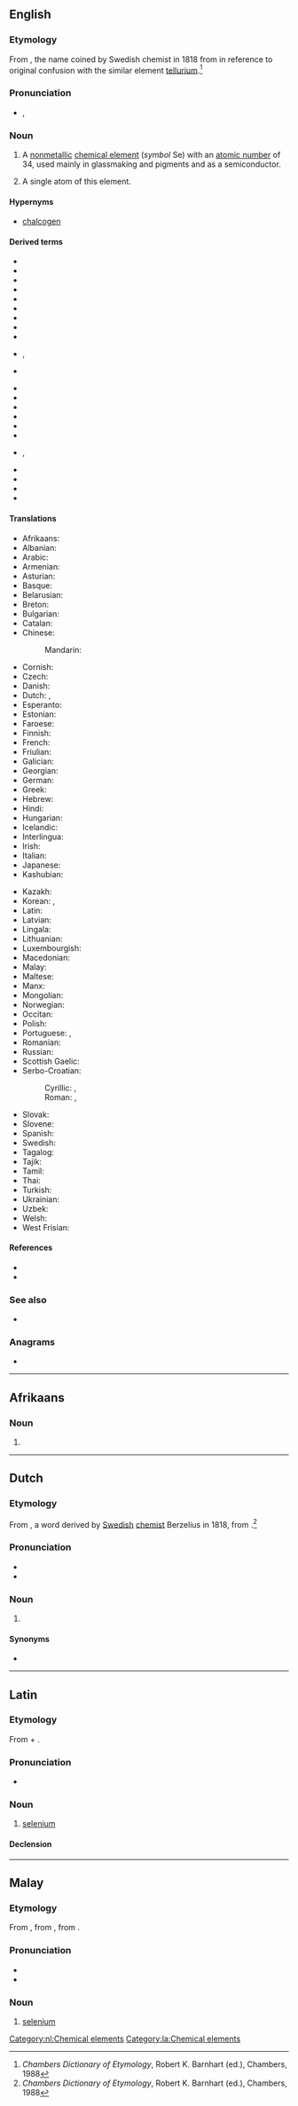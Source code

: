 {{also|Selenium|sélénium}}
==English==
{{wikipedia}}
{{elements|en|Se|arsenic|As|bromine|Br}}

===Etymology===
From {{bor|en|fr|sélénium}}, the name coined by Swedish chemist {{w|Jöns Jacob Berzelius}} in 1818 from {{der|en|grc|σελήνη||moon}} in reference to original confusion with the similar element [[tellurium]].<ref>''Chambers Dictionary of Etymology'', Robert K. Barnhart (ed.), Chambers, 1988</ref>

===Pronunciation===
* {{a|UK|US}} {{enPR|sĭlēn'ēəm|sĭlēn'ēəm}}, {{IPA|en|/sɪˈliː.ni.əm/|/səˈliː.ni.əm/}}

===Noun===
{{en-noun|-|s}}

# {{senseid|en|Q876}}A [[nonmetallic]] [[chemical element]] (''symbol'' Se) with an [[atomic number]] of 34, used mainly in glassmaking and pigments and as a semiconductor.
# A single atom of this element.

====Hypernyms====
* [[chalcogen]]

====Derived terms====
{{der-top}}
* {{l|en|hydroselenic acid}}
* {{l|en|metallic selenium}}
* {{l|en|selane}}
* {{l|en|selen-}}
* {{l|en|selenate}}
* {{l|en|seleniate}}
* {{l|en|selenic acid}}
* {{l|en|selenide}}
* {{l|en|seleniferous}}
* {{l|en|selenio-}}, {{l|en|seleno-}}
* {{l|en|selenious acid}}
{{der-mid}}
* {{l|en|selenite}}
* {{l|en|selenium cell}}
* {{l|en|selenium dioxide}}
* {{l|en|selenium eye}}
* {{l|en|selenium hydride}}
* {{l|en|selenium oxide}}
* {{l|en|selenium sulfide}}, {{l|en|selenium sulphide}}
* {{l|en|seleniuretted}}
* {{l|en|seleno-}}
* {{l|en|selenous}}
* {{l|en|selenyl}}
{{der-bottom}}

====Translations====
{{trans-top|id=Q876|chemical element}}
* Afrikaans: {{t+|af|seleen}}
* Albanian: {{t|sq|selen}}
* Arabic: {{t|ar|سِلِينْيُوم|tr=silinyum|m}}
* Armenian: {{t+|hy|սելեն}}
* Asturian: {{t|ast|seleniu|m}}
* Basque: {{t|eu|selenioa}}
* Belarusian: {{t|be|селе́н|m}}
* Breton: {{t|br|seleniom}}
* Bulgarian: {{t+|bg|селе́н|m}}
* Catalan: {{t+|ca|seleni|m}}
* Chinese:
*: Mandarin: {{t+|cmn|硒|tr=xī}}
* Cornish: {{t|kw|selenyum}}
* Czech: {{t+|cs|selen|m}}
* Danish: {{t+|da|selen|n}}
* Dutch: {{t+|nl|seleen|n}}, {{t+|nl|selenium|n}}
* Esperanto: {{t+|eo|seleno}}
* Estonian: {{t+|et|seleen}}
* Faroese: {{t|fo|selen|n}}
* Finnish: {{t+|fi|seleeni}}
* French: {{t+|fr|sélénium|m}}
* Friulian: {{t|fur|seleni}}
* Galician: {{t+|gl|selenio|m}}
* Georgian: {{t|ka|სელენი}}
* German: {{t+|de|Selen|n}}
* Greek: {{t+|el|σελήνιο|n}}
* Hebrew: {{t+|he|סלניום|tr=selenyum}}
* Hindi: {{t|hi|मेचाग्नि}}
* Hungarian: {{t+|hu|szelén}}
* Icelandic: {{t+|is|selen|n}}
* Interlingua: {{t|ia|selenium}}
* Irish: {{t+|ga|seiléiniam}}
* Italian: {{t+|it|selenio|m}}
* Japanese: {{t+|ja|セレン|tr=seren}}
* Kashubian: {{t|csb|selén}}
{{trans-mid}}
* Kazakh: {{t+|kk|селен|sc=Cyrl}}
* Korean: {{t+|ko|셀렌}}, {{t|ko|셀레늄}}
* Latin: {{t+|la|selenium}}
* Latvian: {{t|lv|selēns}}
* Lingala: {{t|ln|seleni|c9a|c10a}}
* Lithuanian: {{t+|lt|selenas}}
* Luxembourgish: {{t|lb|Selen}}
* Macedonian: {{t|mk|селе́н|m}}
* Malay: {{t|ms|selenium}}
* Maltese: {{t|mt|selenju}}
* Manx: {{t|gv|shellainium}}
* Mongolian: {{t|mn|селен|sc=Cyrl}}
* Norwegian: {{t+|no|selen}}
* Occitan: {{t|oc|selèni|m}}
* Polish: {{t+|pl|selen|m}}
* Portuguese: {{t+|pt|selénio|m}} {{qualifier|Portugal}}, {{t+|pt|selênio|m}} {{qualifier|Brazil}}
* Romanian: {{t+|ro|seleniu|n}}
* Russian: {{t+|ru|селе́н|m}}
* Scottish Gaelic: {{t|gd|seilèiniam}}
* Serbo-Croatian:
*: Cyrillic: {{t|sh|селен|m}}, {{t|sh|селениј|m}}
*: Roman: {{t+|sh|selen|m}}, {{t+|sh|selenij|m}}
* Slovak: {{t+|sk|selén|m}}
* Slovene: {{t+|sl|selen|m}}
* Spanish: {{t+|es|selenio|m}}
* Swedish: {{t+|sv|selen|n}}
* Tagalog: {{t|tl|selenyo}}
* Tajik: {{t|tg|селен}}
* Tamil: {{t|ta|செங்கந்தகம்}}
* Thai: {{t|th|ซีลีเนียม}}
* Turkish: {{t+|tr|selenyum}}
* Ukrainian: {{t|uk|селе́н|m}}
* Uzbek: {{t+|uz|selen}}
* Welsh: {{t+|cy|seleniwm}}
* West Frisian: {{t|fy|seleen}}
{{trans-bottom}}

====References====
* {{R:WebMineral}}
* {{R:mindat}}
<references/>

===See also===
* {{pedialite}}

===Anagrams===
* {{anagrams|en|a=eeilmnsu|Melusine|emulsine|semilune|seminule}}

----

==Afrikaans==
{{elements|af|Se|arseen|As|broom|Br}}

===Noun===
{{af-noun|-}}

# {{l|en|selenium}}

----

==Dutch==
{{wikipedia|lang=nl}}

===Etymology===
From {{der|nl|NL.|selēnium}}, a word derived by [[Swedish]] [[chemist]] Berzelius in 1818, from {{der|nl|grc|Σελήνη||moon}}.<ref>''Chambers Dictionary of Etymology'', Robert K. Barnhart (ed.), Chambers, 1988</ref>

===Pronunciation===
* {{audio|nl|Nl-selenium.ogg|Audio}}
* {{hyphenation|nl|se|le|ni|um}}

===Noun===
{{nl-noun|n|-|-}}

# {{l|en|selenium}}

====Synonyms====
* {{l|nl|seleen}}

[[Category:nl:Chemical elements]]

----

==Latin==
{{wikipedia|lang=la}}

===Etymology===
From {{der|la|grc|Σελήνη|t=moon}} + {{m|la|-ium}}.

===Pronunciation===
* {{la-IPA|eccl=yes|selēnium}}

===Noun===
{{la-noun|selēnium<2.-ium>}}

# {{lb|la|New Latin}} [[#English|selenium]]

====Declension====
{{la-ndecl|selēnium<2.-ium>}}

[[Category:la:Chemical elements]]

----

==Malay==
{{wikipedia|lang=ms}}
{{elements|ms|Se|arsenik|As|bromin|Br}}

===Etymology===
From {{etyl|en|ms}} {{m|en|selenium}}, from {{etyl|NL.|ms}}, from {{etyl|grc|ms}} {{m|grc|Σελήνη}}.

===Pronunciation===
* {{IPA|ms|[selɛniom]}}
* {{rhymes|ms|iom|jom|om}}

===Noun===
{{head|ms|noun}}

# [[#English|selenium]] {{gloss|chemical element}}